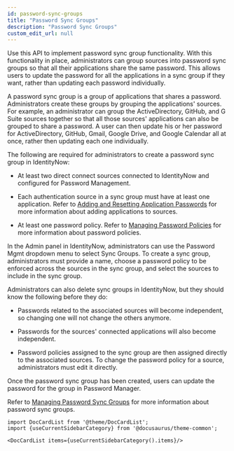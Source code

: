 ```yaml
---
id: password-sync-groups
title: "Password Sync Groups"
description: "Password Sync Groups"
custom_edit_url: null
---
```




Use this API to implement password sync group functionality. 
With this functionality in place, administrators can group sources into password sync groups so that all their applications share the same password. 
This allows users to update the password for all the applications in a sync group if they want, rather than updating each password individually. 

A password sync group is a group of applications that shares a password. 
Administrators create these groups by grouping the applications' sources. 
For example, an administrator can group the ActiveDirectory, GitHub, and G Suite sources together so that all those sources' applications can also be grouped to share a password. 
A user can then update his or her password for ActiveDirectory, GitHub, Gmail, Google Drive, and Google Calendar all at once, rather then updating each one individually.

The following are required for administrators to create a password sync group in IdentityNow: 

- At least two direct connect sources connected to IdentityNow and configured for Password Management.

- Each authentication source in a sync group must have at least one application. Refer to [Adding and Resetting Application Passwords](https://documentation.sailpoint.com/saas/help/pwd/adv_config.html#adding-and-resetting-application-passwords) for more information about adding applications to sources.

- At least one password policy. Refer to [Managing Password Policies](https://documentation.sailpoint.com/saas/help/pwd/policies.html) for more information about password policies. 

In the Admin panel in IdentityNow, administrators can use the Password Mgmt dropdown menu to select Sync Groups. 
To create a sync group, administrators must provide a name, choose a password policy to be enforced across the sources in the sync group, and select the sources to include in the sync group. 

Administrators can also delete sync groups in IdentityNow, but they should know the following before they do: 

- Passwords related to the associated sources will become independent, so changing one will not change the others anymore. 

- Passwords for the sources' connected applications will also become independent. 

- Password policies assigned to the sync group are then assigned directly to the associated sources. 
To change the password policy for a source, administrators must edit it directly. 

Once the password sync group has been created, users can update the password for the group in Password Manager.

Refer to [Managing Password Sync Groups](https://documentation.sailpoint.com/saas/help/pwd/sync_grps.html) for more information about password sync groups.




```mdx-code-block
import DocCardList from '@theme/DocCardList';
import {useCurrentSidebarCategory} from '@docusaurus/theme-common';

<DocCardList items={useCurrentSidebarCategory().items}/>
```
      